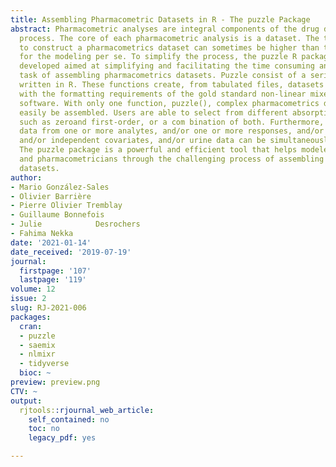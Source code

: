 ```yaml
---
title: Assembling Pharmacometric Datasets in R - The puzzle Package
abstract: Pharmacometric analyses are integral components of the drug development
  process. The core of each pharmacometric analysis is a dataset. The time required
  to construct a pharmacometrics dataset can sometimes be higher than the effort required
  for the modeling per se. To simplify the process, the puzzle R package has been
  developed aimed at simplifying and facilitating the time consuming and error prone
  task of assembling pharmacometrics datasets. Puzzle consist of a series of functions
  written in R. These functions create, from tabulated files, datasets that are compatible
  with the formatting requirements of the gold standard non-linear mixed effects modeling
  software. With only one function, puzzle(), complex pharmacometrics databases can
  easily be assembled. Users are able to select from different absorption processes
  such as zeroand first-order, or a com bination of both. Furthermore, datasets containing
  data from one or more analytes, and/or one or more responses, and/or time dependent
  and/or independent covariates, and/or urine data can be simultaneously assembled.
  The puzzle package is a powerful and efficient tool that helps modelers, programmers
  and pharmacometricians through the challenging process of assembling pharmacometrics
  datasets.
author:
- Mario González-Sales
- Olivier Barrière
- Pierre Olivier Tremblay
- Guillaume Bonnefois
- Julie            Desrochers
- Fahima Nekka
date: '2021-01-14'
date_received: '2019-07-19'
journal:
  firstpage: '107'
  lastpage: '119'
volume: 12
issue: 2
slug: RJ-2021-006
packages:
  cran:
  - puzzle
  - saemix
  - nlmixr
  - tidyverse
  bioc: ~
preview: preview.png
CTV: ~
output:
  rjtools::rjournal_web_article:
    self_contained: no
    toc: no
    legacy_pdf: yes

---
```

